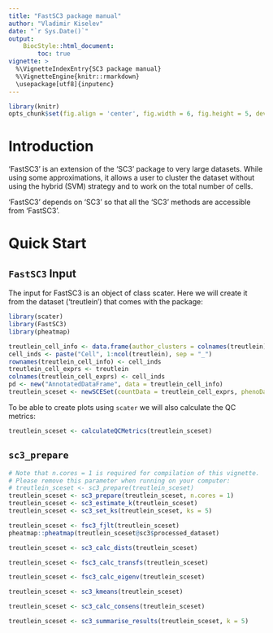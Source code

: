 ```yaml
---
title: "FastSC3 package manual"
author: "Vladimir Kiselev"
date: "`r Sys.Date()`"
output:
    BiocStyle::html_document:
        toc: true
vignette: >
  %\VignetteIndexEntry{SC3 package manual}
  %\VignetteEngine{knitr::rmarkdown}
  \usepackage[utf8]{inputenc}
---
```



```r
library(knitr)
opts_chunk$set(fig.align = 'center', fig.width = 6, fig.height = 5, dev = 'png')
```

# Introduction

'FastSC3' is an extension of the 'SC3' package to very large datasets. While using some approximations, it allows a user to cluster the dataset without using the hybrid (SVM) strategy and to work on the total number of cells.

'FastSC3' depends on 'SC3' so that all the 'SC3' methods are accessible from 'FastSC3'.

# Quick Start

## `FastSC3` Input

The input for FastSC3 is an object of class scater. Here we will create it from the dataset ('treutlein') that comes with the package:

```r
library(scater)
library(FastSC3)
library(pheatmap)

treutlein_cell_info <- data.frame(author_clusters = colnames(treutlein))
cell_inds <- paste("Cell", 1:ncol(treutlein), sep = "_")
rownames(treutlein_cell_info) <- cell_inds
treutlein_cell_exprs <- treutlein
colnames(treutlein_cell_exprs) <- cell_inds
pd <- new("AnnotatedDataFrame", data = treutlein_cell_info)
treutlein_sceset <- newSCESet(countData = treutlein_cell_exprs, phenoData = pd)
```

To be able to create plots using `scater` we will also calculate the QC metrics:
```r
treutlein_sceset <- calculateQCMetrics(treutlein_sceset)
```

## `sc3_prepare`

```r
# Note that n.cores = 1 is required for compilation of this vignette.
# Please remove this parameter when running on your computer:
# treutlein_sceset <- sc3_prepare(treutlein_sceset)
treutlein_sceset <- sc3_prepare(treutlein_sceset, n.cores = 1)
treutlein_sceset <- sc3_estimate_k(treutlein_sceset)
treutlein_sceset <- sc3_set_ks(treutlein_sceset, ks = 5)
```

```r
treutlein_sceset <- fsc3_fjlt(treutlein_sceset)
pheatmap::pheatmap(treutlein_sceset@sc3$processed_dataset)
```

```r
treutlein_sceset <- sc3_calc_dists(treutlein_sceset)
```

```r
treutlein_sceset <- fsc3_calc_transfs(treutlein_sceset)
```

```r
treutlein_sceset <- fsc3_calc_eigenv(treutlein_sceset)
```

```r
treutlein_sceset <- sc3_kmeans(treutlein_sceset)
```

```r
treutlein_sceset <- sc3_calc_consens(treutlein_sceset)
```

```r
treutlein_sceset <- sc3_summarise_results(treutlein_sceset, k = 5)
```

